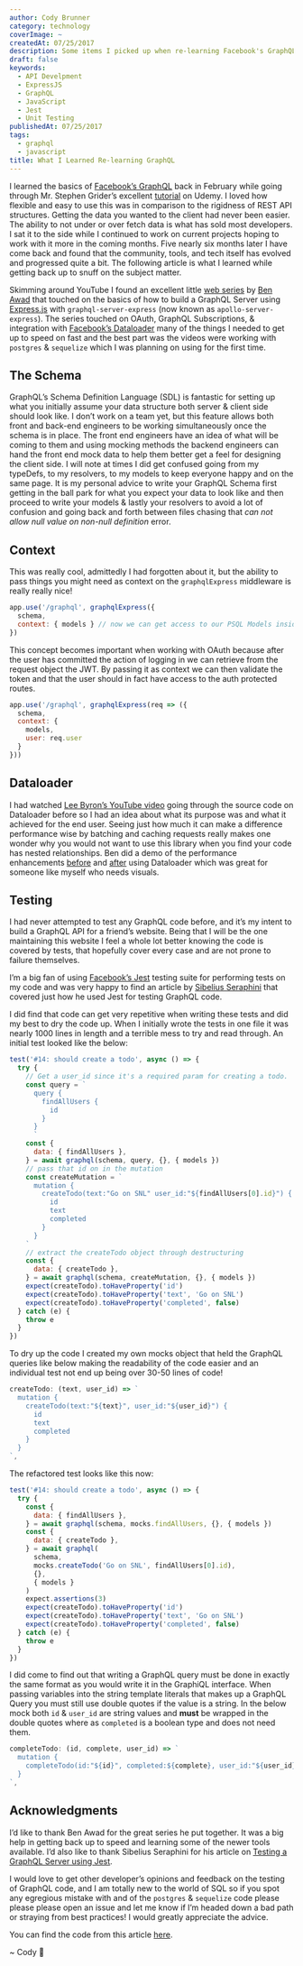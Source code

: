```yaml
---
author: Cody Brunner
category: technology
coverImage: ~
createdAt: 07/25/2017
description: Some items I picked up when re-learning Facebook's GraphQL.
draft: false
keywords:
  - API Develpment
  - ExpressJS
  - GraphQL
  - JavaScript
  - Jest
  - Unit Testing
publishedAt: 07/25/2017
tags:
  - graphql
  - javascript
title: What I Learned Re-learning GraphQL
---
```


I learned the basics of [Facebook’s GraphQL](http://graphql.org/) back in February while going through Mr. Stephen Grider’s excellent [tutorial](https://www.udemy.com/graphql-with-react-course/) on Udemy. I loved how flexible and easy to use this was in comparison to the rigidness of REST API structures. Getting the data you wanted to the client had never been easier. The ability to not under or over fetch data is what has sold most developers. I sat it to the side while I continued to work on current projects hoping to work with it more in the coming months. Five nearly six months later I have come back and found that the community, tools, and tech itself has evolved and progressed quite a bit. The following article is what I learned while getting back up to snuff on the subject matter.

Skimming around YouTube I found an excellent little [web series](https://www.youtube.com/playlist?list=PLN3n1USn4xlnXfLBuSMFcYM5yei4oxdxB) by [Ben Awad](https://twitter.com/benawad97) that touched on the basics of how to build a GraphQL Server using [Express.js](https://expressjs.com/) with `graphql-server-express` (now known as `apollo-server-express`). The series touched on OAuth, GraphQL Subscriptions, & integration with [Facebook’s Dataloader](https://github.com/facebook/dataloader) many of the things I needed to get up to speed on fast and the best part was the videos were working with `postgres` & `sequelize` which I was planning on using for the first time.

## The Schema

GraphQL’s Schema Definition Language (SDL) is fantastic for setting up what you initially assume your data structure both server & client side should look like. I don’t work on a team yet, but this feature allows both front and back-end engineers to be working simultaneously once the schema is in place. The front end engineers have an idea of what will be coming to them and using mocking methods the backend engineers can hand the front end mock data to help them better get a feel for designing the client side. I will note at times I did get confused going from my typeDefs, to my resolvers, to my models to keep everyone happy and on the same page. It is my personal advice to write your GraphQL Schema first getting in the ball park for what you expect your data to look like and then proceed to write your models & lastly your resolvers to avoid a lot of confusion and going back and forth between files chasing that _can not allow null value on non-null definition_ error.

## Context

This was really cool, admittedly I had forgotten about it, but the ability to pass things you might need as context on the `graphqlExpress` middleware is really really nice!

```javascript:index.js
app.use('/graphql', graphqlExpress({
  schema,
  context: { models } // now we can get access to our PSQL Models inside of our GraphQL resolvers!
})
```

This concept becomes important when working with OAuth because after the user has committed the action of logging in we can retrieve from the request object the JWT. By passing it as context we can then validate the token and that the user should in fact have access to the auth protected routes.

```javascript:index.js
app.use('/graphql', graphqlExpress(req => ({
  schema,
  context: {
    models,
    user: req.user
  }
}))
```

## Dataloader

I had watched [Lee Byron’s YouTube video](https://github.com/facebook/dataloader) going through the source code on Dataloader before so I had an idea about what its purpose was and what it achieved for the end user. Seeing just how much it can make a difference performance wise by batching and caching requests really makes one wonder why you would not want to use this library when you find your code has nested relationships. Ben did a demo of the performance enhancements [before](https://youtu.be/2cSVIWDUSn4?t=1m46s) and [after](https://youtu.be/2cSVIWDUSn4?t=12m1s) using Dataloader which was great for someone like myself who needs visuals.

## Testing

I had never attempted to test any GraphQL code before, and it’s my intent to build a GraphQL API for a friend’s website. Being that I will be the one maintaining this website I feel a whole lot better knowing the code is covered by tests, that hopefully cover every case and are not prone to failure themselves.

I’m a big fan of using [Facebook’s Jest](http://facebook.github.io/jest/) testing suite for performing tests on my code and was very happy to find an article by [Sibelius Seraphini](https://twitter.com/sseraphini) that covered just how he used Jest for testing GraphQL code.

I did find that code can get very repetitive when writing these tests and did my best to dry the code up. When I initially wrote the tests in one file it was nearly 1000 lines in length and a terrible mess to try and read through. An initial test looked like the below:

```javascript:__tests__/todos.js
test('#14: should create a todo', async () => {
  try {
    // Get a user_id since it's a required param for creating a todo.
    const query = `
      query {
        findAllUsers {
          id
        }
      }
      `
    const {
      data: { findAllUsers },
    } = await graphql(schema, query, {}, { models })
    // pass that id on in the mutation
    const createMutation = `
      mutation {
        createTodo(text:"Go on SNL" user_id:"${findAllUsers[0].id}") {
          id
          text
          completed
        }
      }
    `
    // extract the createTodo object through destructuring
    const {
      data: { createTodo },
    } = await graphql(schema, createMutation, {}, { models })
    expect(createTodo).toHaveProperty('id')
    expect(createTodo).toHaveProperty('text', 'Go on SNL')
    expect(createTodo).toHaveProperty('completed', false)
  } catch (e) {
    throw e
  }
})
```

To dry up the code I created my own mocks object that held the GraphQL queries like below making the readability of the code easier and an individual test not end up being over 30-50 lines of code!

```javascript:resolvers/createTodo.js
createTodo: (text, user_id) => `
  mutation {
    createTodo(text:"${text}", user_id:"${user_id}") {
      id
      text
      completed
    }
  }
`,
```

The refactored test looks like this now:

```javascript:__tests__/todos.js
test('#14: should create a todo', async () => {
  try {
    const {
      data: { findAllUsers },
    } = await graphql(schema, mocks.findAllUsers, {}, { models })
    const {
      data: { createTodo },
    } = await graphql(
      schema,
      mocks.createTodo('Go on SNL', findAllUsers[0].id),
      {},
      { models }
    )
    expect.assertions(3)
    expect(createTodo).toHaveProperty('id')
    expect(createTodo).toHaveProperty('text', 'Go on SNL')
    expect(createTodo).toHaveProperty('completed', false)
  } catch (e) {
    throw e
  }
})
```

I did come to find out that writing a GraphQL query must be done in exactly the same format as you would write it in the GraphiQL interface. When passing variables into the string template literals that makes up a GraphQL Query you must still use double quotes if the value is a string. In the below mock both `id` & `user_id` are string values and **must** be wrapped in the double quotes where as `completed` is a boolean type and does not need them.

```javascript:resolvers/completeTodo.js
completeTodo: (id, complete, user_id) => `
  mutation {
    completeTodo(id:"${id}", completed:${complete}, user_id:"${user_id}")
  }
`,
```

## Acknowledgments

I’d like to thank Ben Awad for the great series he put together. It was a big help in getting back up to speed and learning some of the newer tools available. I’d also like to thank Sibelius Seraphini for his article on [Testing a GraphQL Server using Jest](https://medium.com/entria/testing-a-graphql-server-using-jest-4e00d0e4980e).

I would love to get other developer’s opinions and feedback on the testing of GraphQL code, and I am totally new to the world of SQL so if you spot any egregious mistake with and of the `postgres` & `sequelize` code please please please open an issue and let me know if I’m headed down a bad path or straying from best practices! I would greatly appreciate the advice.

You can find the code from this article [here](https://github.com/rockchalkwushock/graphql-todo-backend).

<div class="text-center">~ Cody 🚀</div>
